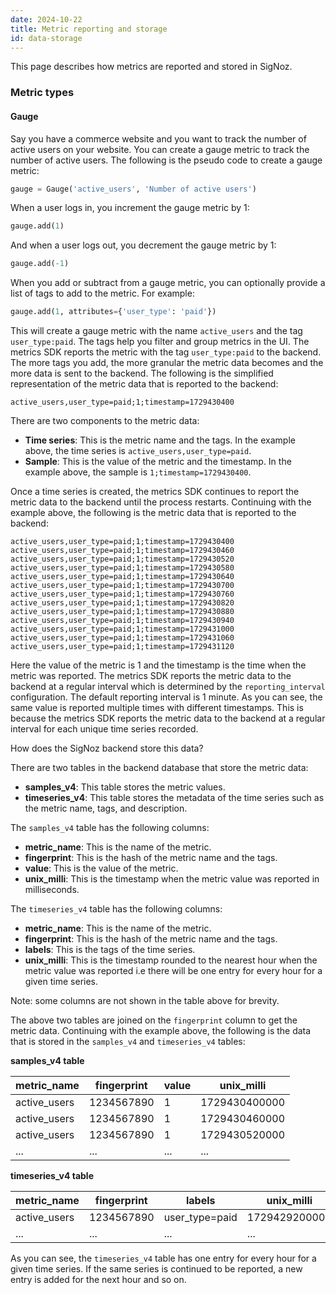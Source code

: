 ```yaml
---
date: 2024-10-22
title: Metric reporting and storage
id: data-storage
---
```


This page describes how metrics are reported and stored in SigNoz.

### Metric types

#### Gauge

Say you have a commerce website and you want to track the number of active users on your website. You can create a gauge metric to track the number of active users. The following is the pseudo code to create a gauge metric:

```python
gauge = Gauge('active_users', 'Number of active users')
```

When a user logs in, you increment the gauge metric by 1:

```python
gauge.add(1)
```

And when a user logs out, you decrement the gauge metric by 1:

```python
gauge.add(-1)
```

When you add or subtract from a gauge metric, you can optionally provide a list of tags to add to the metric. For example:

```python
gauge.add(1, attributes={'user_type': 'paid'})
```

This will create a gauge metric with the name `active_users` and the tag `user_type:paid`. The tags help you filter and group metrics in the UI. The metrics SDK reports the metric with the tag `user_type:paid` to the backend. The more tags you add, the more granular the metric data becomes and the more data is sent to the backend. The following is the simplified representation of the metric data that is reported to the backend:

```
active_users,user_type=paid;1;timestamp=1729430400
```

There are two components to the metric data:

- **Time series**: This is the metric name and the tags. In the example above, the time series is `active_users,user_type=paid`.
- **Sample**: This is the value of the metric and the timestamp. In the example above, the sample is `1;timestamp=1729430400`.

Once a time series is created, the metrics SDK continues to report the metric data to the backend until the process restarts. Continuing with the example above, the following is the metric data that is reported to the backend:

```
active_users,user_type=paid;1;timestamp=1729430400
active_users,user_type=paid;1;timestamp=1729430460
active_users,user_type=paid;1;timestamp=1729430520
active_users,user_type=paid;1;timestamp=1729430580
active_users,user_type=paid;1;timestamp=1729430640
active_users,user_type=paid;1;timestamp=1729430700
active_users,user_type=paid;1;timestamp=1729430760
active_users,user_type=paid;1;timestamp=1729430820
active_users,user_type=paid;1;timestamp=1729430880
active_users,user_type=paid;1;timestamp=1729430940
active_users,user_type=paid;1;timestamp=1729431000
active_users,user_type=paid;1;timestamp=1729431060
active_users,user_type=paid;1;timestamp=1729431120
```

Here the value of the metric is 1 and the timestamp is the time when the metric was reported. The metrics SDK reports the metric data to the backend at a regular interval which is determined by the `reporting_interval` configuration. The default reporting interval is 1 minute. As you can see, the same value is reported multiple times with different timestamps. This is because the metrics SDK reports the metric data to the backend at a regular interval for each unique time series recorded.

How does the SigNoz backend store this data?

There are two tables in the backend database that store the metric data:

- **samples_v4**: This table stores the metric values.
- **timeseries_v4**: This table stores the metadata of the time series such as the metric name, tags, and description.

The `samples_v4` table has the following columns:

- **metric_name**: This is the name of the metric.
- **fingerprint**: This is the hash of the metric name and the tags.
- **value**: This is the value of the metric.
- **unix_milli**: This is the timestamp when the metric value was reported in milliseconds.

The `timeseries_v4` table has the following columns:

- **metric_name**: This is the name of the metric.
- **fingerprint**: This is the hash of the metric name and the tags.
- **labels**: This is the tags of the time series.
- **unix_milli**: This is the timestamp rounded to the nearest hour when the metric value was reported i.e there will be one entry for every hour for a given time series.

Note: some columns are not shown in the table above for brevity.

The above two tables are joined on the `fingerprint` column to get the metric data. Continuing with the example above, the following is the data that is stored in the `samples_v4` and `timeseries_v4` tables:

**samples_v4 table**

| metric_name | fingerprint | value | unix_milli |
| --- | --- | --- | --- |
| active_users | 1234567890 | 1 | 1729430400000 |
| active_users | 1234567890 | 1 | 1729430460000 |
| active_users | 1234567890 | 1 | 1729430520000 |
| ... | ... | ... | ... |

**timeseries_v4 table**

| metric_name | fingerprint | labels | unix_milli |
| --- | --- | --- | --- |
| active_users | 1234567890 | user_type=paid | 1729429200000 |
| ... | ... | ... | ... |

As you can see, the `timeseries_v4` table has one entry for every hour for a given time series. If the same series is continued to be reported, a new entry is added for the next hour and so on.
